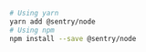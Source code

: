 ```bash {tabTitle: ESM}
# Using yarn
yarn add @sentry/node
# Using npm
npm install --save @sentry/node
```
